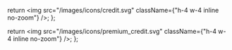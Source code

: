   return <img src="/images/icons/credit.svg" className={"h-4 w-4 inline no-zoom"} />;
};

  return <img src="/images/icons/premium_credit.svg" className={"h-4 w-4 inline no-zoom"} />;
};
